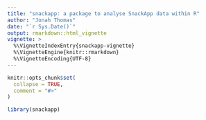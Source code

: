 ```yaml
---
title: "snackapp: a package to analyse SnackApp data within R"
author: "Jonah Thomas"
date: "`r Sys.Date()`"
output: rmarkdown::html_vignette
vignette: >
  %\VignetteIndexEntry{snackapp-vignette}
  %\VignetteEngine{knitr::rmarkdown}
  %\VignetteEncoding{UTF-8}
---
```


```r
knitr::opts_chunk$set(
  collapse = TRUE,
  comment = "#>"
)
```

```r
library(snackapp)
```

